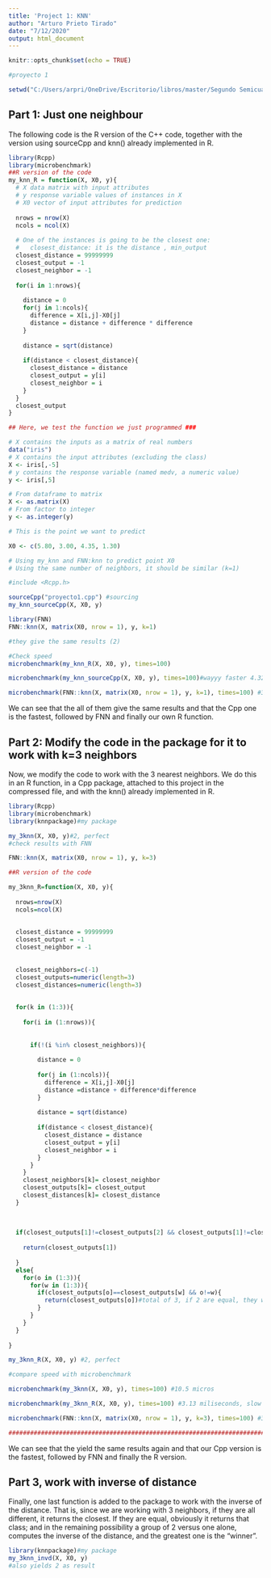 ---
title: 'Project 1: KNN'
author: "Arturo Prieto Tirado"
date: "7/12/2020"
output: html_document
---

```{r setup, include=FALSE}
knitr::opts_chunk$set(echo = TRUE)
```

```{r, echo=FALSE}
#proyecto 1

setwd("C:/Users/arpri/OneDrive/Escritorio/libros/master/Segundo Semicuatrimestre/ProgramacionAvanzada/Proyecto 1/")

```
## Part 1: Just one neighbour

The following code is the R version of the C++ code, together with the version using sourceCpp and knn() already implemented in R.
```{r}
library(Rcpp)
library(microbenchmark)
##R version of the code
my_knn_R = function(X, X0, y){
  # X data matrix with input attributes
  # y response variable values of instances in X  
  # X0 vector of input attributes for prediction
  
  nrows = nrow(X)
  ncols = ncol(X)
  
  # One of the instances is going to be the closest one:
  #   closest_distance: it is the distance , min_output
  closest_distance = 99999999
  closest_output = -1
  closest_neighbor = -1
  
  for(i in 1:nrows){
    
    distance = 0
    for(j in 1:ncols){
      difference = X[i,j]-X0[j]
      distance = distance + difference * difference
    }
    
    distance = sqrt(distance)
    
    if(distance < closest_distance){
      closest_distance = distance
      closest_output = y[i]
      closest_neighbor = i
    }
  }
  closest_output
}  

## Here, we test the function we just programmed ###

# X contains the inputs as a matrix of real numbers
data("iris")
# X contains the input attributes (excluding the class)
X <- iris[,-5]
# y contains the response variable (named medv, a numeric value)
y <- iris[,5]

# From dataframe to matrix
X <- as.matrix(X)
# From factor to integer
y <- as.integer(y)

# This is the point we want to predict

X0 <- c(5.80, 3.00, 4.35, 1.30)

# Using my_knn and FNN:knn to predict point X0
# Using the same number of neighbors, it should be similar (k=1)

#include <Rcpp.h>

sourceCpp("proyecto1.cpp") #sourcing
my_knn_sourceCpp(X, X0, y)

library(FNN)
FNN::knn(X, matrix(X0, nrow = 1), y, k=1)

#they give the same results (2)

#Check speed
microbenchmark(my_knn_R(X, X0, y), times=100)

microbenchmark(my_knn_sourceCpp(X, X0, y), times=100)#wayyy faster 4.32 micros

microbenchmark(FNN::knn(X, matrix(X0, nrow = 1), y, k=1), times=100) #394 micros

```
We can see that the all of them give the same results and that the Cpp one is the fastest, followed by FNN and finally our own R function.

## Part 2: Modify the code in the package for it to work with k=3 neighbors

Now, we modify the code to work with the 3 nearest neighbors. We do this in an R function, in a Cpp package, attached to this project in the compressed file, and with the knn() already implemented in R.

```{r}
library(Rcpp)
library(microbenchmark)
library(knnpackage)#my package

my_3knn(X, X0, y)#2, perfect
#check results with FNN

FNN::knn(X, matrix(X0, nrow = 1), y, k=3)

##R version of the code

my_3knn_R=function(X, X0, y){
  
  nrows=nrow(X)
  ncols=ncol(X)
  
  
  closest_distance = 99999999
  closest_output = -1
  closest_neighbor = -1
  
  
  closest_neighbors=c(-1)
  closest_outputs=numeric(length=3)
  closest_distances=numeric(length=3)
  
 
  for(k in (1:3)){
    
    for(i in (1:nrows)){
      
      
      if(!(i %in% closest_neighbors)){
        
        distance = 0
        
        for(j in (1:ncols)){
          difference = X[i,j]-X0[j]
          distance =distance + difference*difference
        }
        
        distance = sqrt(distance)
        
        if(distance < closest_distance){
          closest_distance = distance
          closest_output = y[i]
          closest_neighbor = i
        }
      }
    }
    closest_neighbors[k]= closest_neighbor
    closest_outputs[k]= closest_output
    closest_distances[k]= closest_distance
  }
  
  
  
  if(closest_outputs[1]!=closest_outputs[2] && closest_outputs[1]!=closest_outputs[3] && closest_outputs[3]!=closest_outputs[2]){
    
    return(closest_outputs[1])
    
  }
  else{
    for(o in (1:3)){
      for(w in (1:3)){
        if(closest_outputs[o]==closest_outputs[w] && o!=w){
          return(closest_outputs[o])#total of 3, if 2 are equal, they win
        }
      }
    }
  }
  
}

my_3knn_R(X, X0, y) #2, perfect

#compare speed with microbenchmark

microbenchmark(my_3knn(X, X0, y), times=100) #10.5 micros

microbenchmark(my_3knn_R(X, X0, y), times=100) #3.13 miliseconds, slow

microbenchmark(FNN::knn(X, matrix(X0, nrow = 1), y, k=3), times=100) #314 micros

###############################################################################
```
We can see that the yield the same results again and that our Cpp version is the fastest, followed by FNN and finally the R version.

## Part 3, work with inverse of distance

Finally, one last function is added to the package to work with the inverse of the distance. That is, since we are working with 3 neighbors, if they are all different, it returns the closest. If they are equal, obviously it returns that class; and in the remaining possibility a group of 2 versus one alone, computes the inverse of the distance, and the greatest one is the "winner".
```{r}
library(knnpackage)#my package
my_3knn_invd(X, X0, y)
#also yields 2 as result
```
